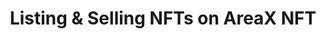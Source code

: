 ---
title: 'Listing & Selling NFTs on AreaX NFT'
sidebar_position: 3
hide_table_of_contents: true
---
